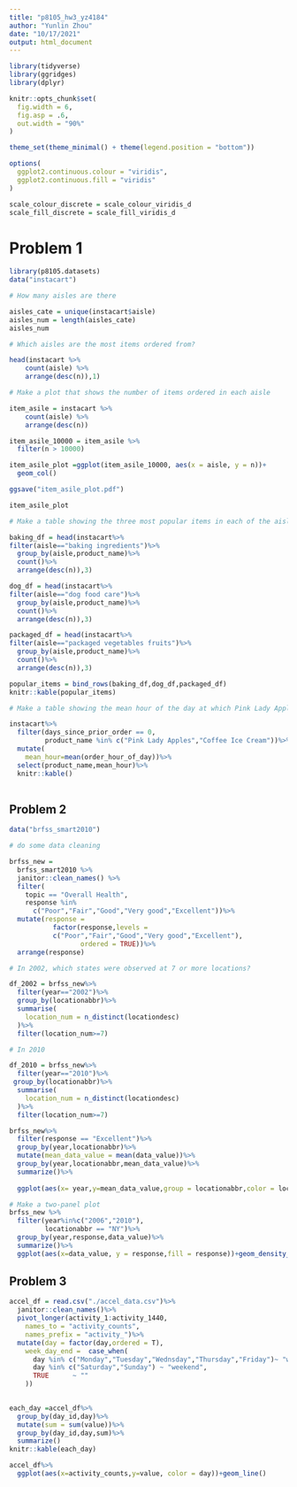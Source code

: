 ```yaml
---
title: "p8105_hw3_yz4184"
author: "Yunlin Zhou"
date: "10/17/2021"
output: html_document
---
```

```r
library(tidyverse)
library(ggridges)
library(dplyr)

knitr::opts_chunk$set(
  fig.width = 6,
  fig.asp = .6,
  out.width = "90%"
)

theme_set(theme_minimal() + theme(legend.position = "bottom"))

options(
  ggplot2.continuous.colour = "viridis",
  ggplot2.continuous.fill = "viridis"
)

scale_colour_discrete = scale_colour_viridis_d
scale_fill_discrete = scale_fill_viridis_d
```


# Problem 1

```r
library(p8105.datasets)
data("instacart")
```

```r
# How many aisles are there

aisles_cate = unique(instacart$aisle)
aisles_num = length(aisles_cate)
aisles_num

# Which aisles are the most items ordered from?

head(instacart %>% 
	count(aisle) %>% 
	arrange(desc(n)),1)
```

```r
# Make a plot that shows the number of items ordered in each aisle

item_asile = instacart %>% 
	count(aisle) %>% 
	arrange(desc(n))

item_asile_10000 = item_asile %>%
  filter(n > 10000)

item_asile_plot =ggplot(item_asile_10000, aes(x = aisle, y = n))+
  geom_col()

ggsave("item_asile_plot.pdf")

item_asile_plot
```

```r
# Make a table showing the three most popular items in each of the aisles

baking_df = head(instacart%>%
filter(aisle=="baking ingredients")%>%
  group_by(aisle,product_name)%>%
  count()%>%
  arrange(desc(n)),3)

dog_df = head(instacart%>%
filter(aisle=="dog food care")%>%
  group_by(aisle,product_name)%>%
  count()%>%
  arrange(desc(n)),3)

packaged_df = head(instacart%>%
filter(aisle=="packaged vegetables fruits")%>%
  group_by(aisle,product_name)%>%
  count()%>%
  arrange(desc(n)),3)

popular_items = bind_rows(baking_df,dog_df,packaged_df)
knitr::kable(popular_items)
```

```r
# Make a table showing the mean hour of the day at which Pink Lady Apples and Coffee Ice Cream are ordered on each day of the week

instacart%>%
  filter(days_since_prior_order == 0,
         product_name %in% c("Pink Lady Apples","Coffee Ice Cream"))%>%
  mutate(
    mean_hour=mean(order_hour_of_day))%>%
  select(product_name,mean_hour)%>%
  knitr::kable()
  
```


## Problem 2

```r
data("brfss_smart2010")
```

```r
# do some data cleaning

brfss_new = 
  brfss_smart2010 %>%
  janitor::clean_names() %>% 
  filter(
    topic == "Overall Health",
    response %in% 
      c("Poor","Fair","Good","Very good","Excellent"))%>%
  mutate(response = 
           factor(response,levels =
           c("Poor","Fair","Good","Very good","Excellent"),
                  ordered = TRUE))%>%
  arrange(response)

```

```r
# In 2002, which states were observed at 7 or more locations?

df_2002 = brfss_new%>%
  filter(year=="2002")%>%
  group_by(locationabbr)%>%
  summarise(
    location_num = n_distinct(locationdesc)
  )%>%
  filter(location_num>=7)

# In 2010

df_2010 = brfss_new%>%
  filter(year=="2010")%>%
 group_by(locationabbr)%>%
  summarise(
    location_num = n_distinct(locationdesc)
  )%>%
  filter(location_num>=7)
```

```r
brfss_new%>%
  filter(response == "Excellent")%>%
  group_by(year,locationabbr)%>%
  mutate(mean_data_value = mean(data_value))%>%
  group_by(year,locationabbr,mean_data_value)%>%
  summarize()%>%
  
  ggplot(aes(x= year,y=mean_data_value,group = locationabbr,color = locationabbr))+geom_line()
```

```r
# Make a two-panel plot
brfss_new %>%
  filter(year%in%c("2006","2010"),
         locationabbr == "NY")%>%
  group_by(year,response,data_value)%>%
  summarize()%>%
  ggplot(aes(x=data_value, y = response,fill = response))+geom_density_ridges(scale =0.85)+ facet_grid(. ~ year)


```


## Problem 3
```r
accel_df = read.csv("./accel_data.csv")%>%
  janitor::clean_names()%>%
  pivot_longer(activity_1:activity_1440,
    names_to = "activity_counts",
    names_prefix = "activity_")%>%
  mutate(day = factor(day,ordered = T),
    week_day_end =  case_when(
      day %in% c("Monday","Tuesday","Wednsday","Thursday","Friday")~ "weekday",
      day %in% c("Saturday","Sunday") ~ "weekend",
      TRUE      ~ ""
    ))
  

```

```r
each_day =accel_df%>%
  group_by(day_id,day)%>%
  mutate(sum = sum(value))%>%
  group_by(day_id,day,sum)%>%
  summarize()
knitr::kable(each_day)
```

```r
accel_df%>%
  ggplot(aes(x=activity_counts,y=value, color = day))+geom_line()
```

